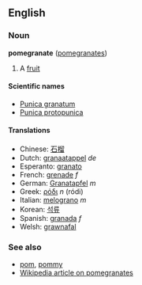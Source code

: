 ==English==
===Noun===
'''pomegranate''' ([[pomegranates]])

# A [[fruit]]

====Scientific names====
*[[Punica granatum]]
*[[Punica protopunica]]

====Translations====
*Chinese: [[石榴]]
*Dutch: [[granaatappel]] ''de''
*Esperanto: [[granato]]
*French: [[grenade]] ''f''
*German: [[Granatapfel]] ''m''
*Greek: [[ρόδι]] ''n'' (r&oacute;di)
*Italian: [[melograno]] ''m''
*Korean: [[석류]]
*Spanish: [[granada]] ''f''
*Welsh: [[grawnafal]]

===See also===
*[[pom]], [[pommy]]
*[[w:pomegranate|Wikipedia article on pomegranates]]